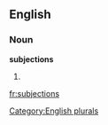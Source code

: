 
==English==

===Noun===
'''subjections'''

# {{plural of|[[subjection]]}}

[[Category:English plurals]]

[[fr:subjections]]
